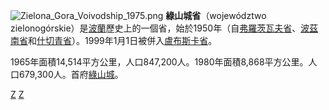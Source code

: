 [[File:Zielona_Gora_Voivodship_1975.png|thumb]]
{{about|波兰地区|利比亚地区|绿山省 (利比亚)}}
'''綠山城省'''（województwo zielonogórskie）是[[波蘭|波蘭]]歷史上的一個省，始於1950年（自[[弗羅茨瓦夫省|弗羅茨瓦夫省]]、[[波茲南省|波茲南省]]和[[什切青省|什切青省]]）。1999年1月1日被併入[[盧布斯卡省|盧布斯卡省]]。

1965年面積14,514平方公里，人口847,200人。1980年面積8,868平方公里。人口679,300人。首府[[綠山城|綠山城]]。
{{Authority control}}
[[Category:波蘭省份_(1945-1975)|Z]]
[[Category:波蘭省份_(1975-1998)|Z]]